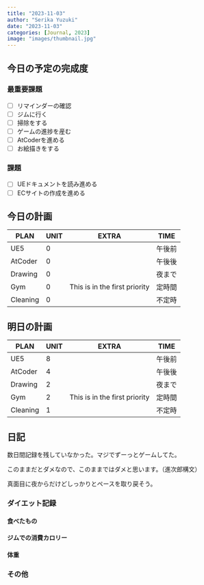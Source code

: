 ```yaml
---
title: "2023-11-03"
author: "Serika Yuzuki"
date: "2023-11-03"
categories: [Journal, 2023]
image: "images/thumbnail.jpg"
---
```


## 今日の予定の完成度

### 最重要課題

-   [ ] リマインダーの確認
-   [ ] ジムに行く
-   [ ] 掃除をする
-   [ ] ゲームの進捗を産む
-   [ ] AtCoderを進める
-   [ ] お絵描きをする

### 課題

-   [ ] UEドキュメントを読み進める
-   [ ] ECサイトの作成を進める

## 今日の計画

| PLAN     | UNIT | EXTRA                         | TIME  |
|----------|------|-------------------------------|-------|
| UE5      | 0    |                               | 午後前 |
| AtCoder  | 0    |                               | 午後後 |
| Drawing  | 0    |                               | 夜まで |
| Gym      | 0    | This is in the first priority | 定時間 |
| Cleaning | 0    |                               | 不定時 |

## 明日の計画

| PLAN     | UNIT | EXTRA                         | TIME  |
|----------|------|-------------------------------|-------|
| UE5      | 8    |                               | 午後前 |
| AtCoder  | 4    |                               | 午後後 |
| Drawing  | 2    |                               | 夜まで |
| Gym      | 2    | This is in the first priority | 定時間 |
| Cleaning | 1    |                               | 不定時 |

## 日記

数日間記録を残していなかった。マジでずーっとゲームしてた。

このままだとダメなので、このままではダメと思います。（進次郎構文）

真面目に夜からだけどしっかりとペースを取り戻そう。

### ダイエット記録

#### 食べたもの

#### ジムでの消費カロリー

#### 体重

### その他